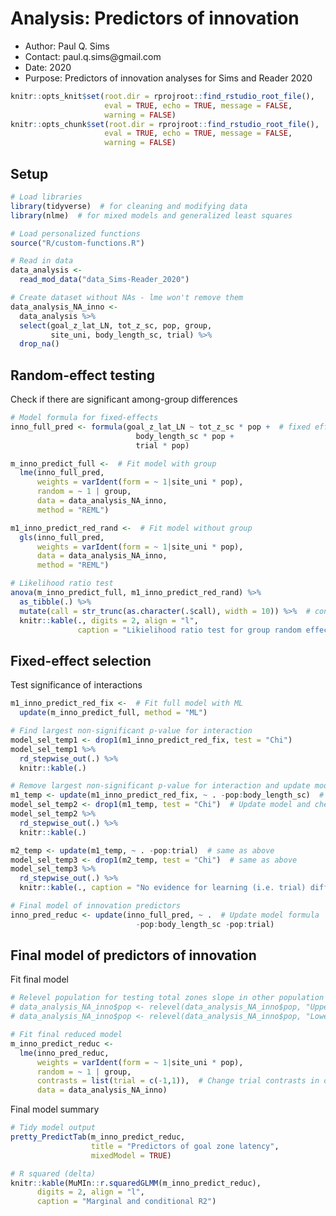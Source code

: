 # Analysis: Predictors of innovation 
- Author: Paul Q. Sims
- Contact: paul.q.sims@gmail.com
- Date: 2020
- Purpose: Predictors of innovation analyses for Sims and Reader 2020

```r
knitr::opts_knit$set(root.dir = rprojroot::find_rstudio_root_file(),
                     eval = TRUE, echo = TRUE, message = FALSE,
                     warning = FALSE)
knitr::opts_chunk$set(root.dir = rprojroot::find_rstudio_root_file(),
                     eval = TRUE, echo = TRUE, message = FALSE,
                     warning = FALSE)
```

## Setup

```r
# Load libraries
library(tidyverse)  # for cleaning and modifying data
library(nlme)  # for mixed models and generalized least squares

# Load personalized functions
source("R/custom-functions.R")

# Read in data
data_analysis <-
  read_mod_data("data_Sims-Reader_2020")

# Create dataset without NAs - lme won't remove them
data_analysis_NA_inno <-
  data_analysis %>%
  select(goal_z_lat_LN, tot_z_sc, pop, group,
         site_uni, body_length_sc, trial) %>%
  drop_na() 
```

## Random-effect testing

Check if there are significant among-group differences

```r
# Model formula for fixed-effects
inno_full_pred <- formula(goal_z_lat_LN ~ tot_z_sc * pop +  # fixed effect formula
                            body_length_sc * pop +
                            trial * pop)

m_inno_predict_full <-  # Fit model with group
  lme(inno_full_pred,
      weights = varIdent(form = ~ 1|site_uni * pop),
      random = ~ 1 | group,
      data = data_analysis_NA_inno,
      method = "REML")

m1_inno_predict_red_rand <-  # Fit model without group
  gls(inno_full_pred,
      weights = varIdent(form = ~ 1|site_uni * pop),
      data = data_analysis_NA_inno,
      method = "REML")

# Likelihood ratio test
anova(m_inno_predict_full, m1_inno_predict_red_rand) %>%
  as_tibble(.) %>%
  mutate(call = str_trunc(as.character(.$call), width = 10)) %>%  # condense call
  knitr::kable(., digits = 2, align = "l",
               caption = "Likielihood ratio test for group random effect") 
```

## Fixed-effect selection

Test significance of interactions

```r
m1_inno_predict_red_fix <-  # Fit full model with ML 
  update(m_inno_predict_full, method = "ML")

# Find largest non-significant p-value for interaction
model_sel_temp1 <- drop1(m1_inno_predict_red_fix, test = "Chi")
model_sel_temp1 %>%
  rd_stepwise_out(.) %>%
  knitr::kable(.) 

# Remove largest non-significant p-value for interaction and update model and continue process
m1_temp <- update(m1_inno_predict_red_fix, ~ . -pop:body_length_sc)  # Remove most non-sig interactions
model_sel_temp2 <- drop1(m1_temp, test = "Chi")  # Update model and check remaining sig interactions
model_sel_temp2 %>%
  rd_stepwise_out(.) %>%
  knitr::kable(.)

m2_temp <- update(m1_temp, ~ . -pop:trial)  # same as above
model_sel_temp3 <- drop1(m2_temp, test = "Chi")  # same as above
model_sel_temp3 %>%
  rd_stepwise_out(.) %>%
  knitr::kable(., caption = "No evidence for learning (i.e. trial) differences between populations (pop:trial)")

# Final model of innovation predictors
inno_pred_reduc <- update(inno_full_pred, ~ .  # Update model formula
                            -pop:body_length_sc -pop:trial)
```

## Final model of predictors of innovation

Fit final model

```r
# Relevel population for testing total zones slope in other population
# data_analysis_NA_inno$pop <- relevel(data_analysis_NA_inno$pop, "Upper Aripo")  # Upper Aripo baseline
# data_analysis_NA_inno$pop <- relevel(data_analysis_NA_inno$pop, "Lower Aripo")  # Lower Aripo baseline, original 

# Fit final reduced model
m_inno_predict_reduc <- 
  lme(inno_pred_reduc,
      weights = varIdent(form = ~ 1|site_uni * pop),
      random = ~ 1 | group,
      contrasts = list(trial = c(-1,1)),  # Change trial contrasts in order to get marginal effects for average trial 
      data = data_analysis_NA_inno)
```

Final model summary

```r
# Tidy model output
pretty_PredictTab(m_inno_predict_reduc,
                  title = "Predictors of goal zone latency",
                  mixedModel = TRUE) 

# R squared (delta)
knitr::kable(MuMIn::r.squaredGLMM(m_inno_predict_reduc),
      digits = 2, align = "l",
      caption = "Marginal and conditional R2")
```

